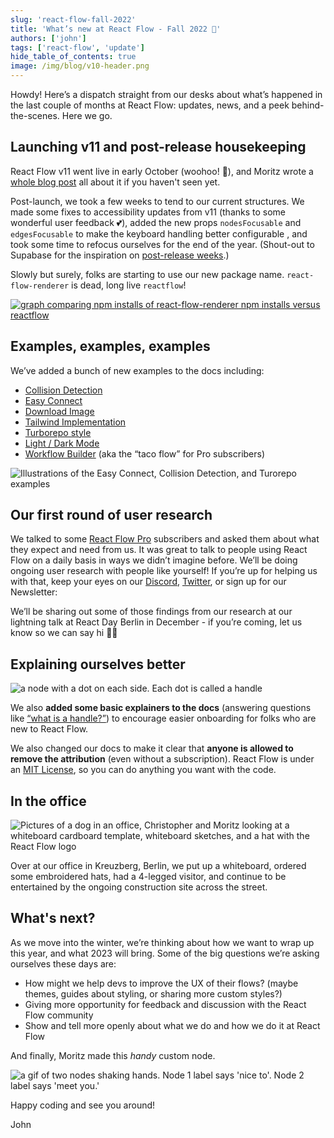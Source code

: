 ```yaml
---
slug: 'react-flow-fall-2022'
title: 'What’s new at React Flow - Fall 2022 🍂'
authors: ['john']
tags: ['react-flow', 'update']
hide_table_of_contents: true
image: /img/blog/v10-header.png
---
```




Howdy! Here’s a dispatch straight from our desks about what’s happened in the last couple of months at React Flow: updates, news, and a peek behind-the-scenes. Here we go.

<!--truncate-->

## Launching v11 and post-release housekeeping

React Flow v11 went live in early October (woohoo! 🎉), and Moritz wrote a [whole blog post](https://reactflow.dev/blog/react-flow-v11/) all about it if you haven't seen yet.

Post-launch, we took a few weeks to tend to our current structures. We made some fixes to accessibility updates from v11 (thanks to some wonderful user feedback 💕), added the new props `nodesFocusable` and `edgesFocusable` to make the keyboard handling better configurable , and took some time to refocus ourselves for the end of the year. (Shout-out to Supabase for the inspiration on [post-release weeks](https://github.com/supabase/supabase/releases/tag/0.22.09).)

Slowly but surely, folks are starting to use our new package name. `react-flow-renderer` is dead, long live `reactflow`!

[<Image img="/img/blog/fall-2022/package-stats.png" alt="graph comparing npm installs of react-flow-renderer npm installs versus reactflow"/>](https://npmtrends.com/react-flow-renderer-vs-reactflow)

## Examples, examples, examples

We’ve added a bunch of new examples to the docs including:

- [Collision Detection](https://reactflow.dev/docs/examples/interaction/collision-detection/)
- [Easy Connect](https://reactflow.dev/docs/examples/nodes/easy-connect/)
- [Download Image](https://reactflow.dev/docs/examples/misc/download-image/)
- [Tailwind Implementation](https://reactflow.dev/docs/examples/styling/tailwind/)
- [Turborepo style](https://reactflow.dev/docs/examples/styling/turbo-flow/)
- [Light / Dark Mode](https://reactflow.dev/docs/examples/styling/styled-components/)
- [Workflow Builder](https://pro.reactflow.dev/examples/workflow-builder) (aka the “taco flow” for Pro subscribers)

<Image
  img="/img/blog/fall-2022/examples-fallblog.gif"
  alt="Illustrations of the Easy Connect, Collision Detection, and Turorepo examples"
/>

## Our first round of user research

We talked to some [React Flow Pro](https://pro.reactflow.dev/) subscribers and asked them about what they expect and need from us. It was great to talk to people using React Flow on a daily basis in ways we didn’t imagine before. We’ll be doing ongoing user research with people like yourself! If you’re up for helping us with that, keep your eyes on our [Discord](https://discord.gg/RVmnytFmGW), [Twitter](https://twitter.com/reactflowdev), or sign up for our Newsletter:

<NewsletterSignup mb={8} />

We’ll be sharing out some of those findings from our research at our lightning talk at React Day Berlin in December - if you’re coming, let us know so we can say hi 👋🏻

## Explaining ourselves better

<Image
  img="/img/blog/fall-2022/handles-definition.png"
  alt="a node with a dot on each side. Each dot is called a handle"
/>

We also **added some basic explainers to the docs** (answering questions like [“what is a handle?”](https://reactflow.dev/docs/overview/terms-and-definitions/#handles)) to encourage easier onboarding for folks who are new to React Flow.

We also changed our docs to make it clear that **anyone is allowed to remove the attribution** (even without a subscription). React Flow is under an [MIT License](https://github.com/wbkd/react-flow/blob/main/LICENSE), so you can do anything you want with the code.

## In the office

<Image
  img="/img/blog/fall-2022/office-fall.jpeg"
  alt="Pictures of a dog in an office, Christopher and Moritz looking at a whiteboard cardboard template, whiteboard sketches, and a hat with the React Flow logo "
/>

Over at our office in Kreuzberg, Berlin, we put up a whiteboard, ordered some embroidered hats, had a 4-legged visitor, and continue to be entertained by the ongoing construction site across the street.

## What's next?

As we move into the winter, we’re thinking about how we want to wrap up this year, and what 2023 will bring. Some of the big questions we’re asking ourselves these days are:

- How might we help devs to improve the UX of their flows? (maybe themes, guides about styling, or sharing more custom styles?)
- Giving more opportunity for feedback and discussion with the React Flow community
- Show and tell more openly about what we do and how we do it at React Flow

And finally, Moritz made this _handy_ custom node.

<Image
  img="/img/blog/fall-2022/nicetomeetyou.gif"
  alt="a gif of two nodes shaking hands. Node 1 label says 'nice to'. Node 2 label says 'meet you.'"
/>

Happy coding and see you around!

John
